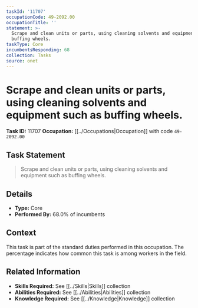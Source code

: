 ```yaml
---
taskId: '11707'
occupationCode: 49-2092.00
occupationTitle: ''
statement: >-
  Scrape and clean units or parts, using cleaning solvents and equipment such as
  buffing wheels.
taskType: Core
incumbentsResponding: 68
collection: Tasks
source: onet
---
```

# Scrape and clean units or parts, using cleaning solvents and equipment such as buffing wheels.

**Task ID:** 11707
**Occupation:** [[../Occupations|Occupation]] with code `49-2092.00`

## Task Statement

> Scrape and clean units or parts, using cleaning solvents and equipment such as buffing wheels.

## Details

- **Type:** Core
- **Performed By:** 68.0% of incumbents

## Context

This task is part of the standard duties performed in this occupation. The percentage indicates how common this task is among workers in the field.

## Related Information

- **Skills Required:** See [[../Skills|Skills]] collection
- **Abilities Required:** See [[../Abilities|Abilities]] collection
- **Knowledge Required:** See [[../Knowledge|Knowledge]] collection
